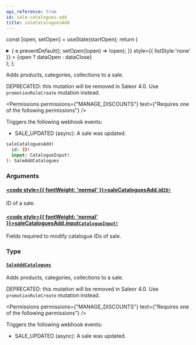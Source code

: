 ```yaml
---
api_reference: true
id: sale-catalogues-add
title: saleCataloguesAdd
---
```






const [open, setOpen] = useState(startOpen);
return (
<details {...(open ? { open: true } : {})} className="details" style={{ border:'none', boxShadow:'none', background:'var(--ifm-background-color)' }}>
<summary
onClick={(e) => {
e.preventDefault();
setOpen((open) => !open);
}}
style={{ listStyle:'none' }} >
{open ? dataOpen : dataClose}
</summary>
{open && children}
</details>
);
};

Adds products, categories, collections to a sale.

DEPRECATED: this mutation will be removed in Saleor 4.0. Use `promotionRuleCreate` mutation instead.


<Permissions permissions={"MANAGE_DISCOUNTS"} text={"Requires one of the following permissions"} />


Triggers the following webhook events:

- SALE_UPDATED (async): A sale was updated.

```graphql
saleCataloguesAdd(
  id: ID!
  input: CatalogueInput!
): SaleAddCatalogues
```

### Arguments

#### [<code style={{ fontWeight: 'normal' }}>saleCataloguesAdd.<b>id</b></code>](#)<Bullet />[`ID!`](../../../api-reference/miscellaneous/scalars/id.mdx) <Badge class="badge badge--secondary" text="non-null"/> <Badge class="badge badge--secondary" text="scalar"/> <Badge class="badge badge--secondary" text="miscellaneous"/>

ID of a sale.

#### [<code style={{ fontWeight: 'normal' }}>saleCataloguesAdd.<b>input</b></code>](#)<Bullet />[`CatalogueInput!`](../../../api-reference/discounts/inputs/catalogue-input.mdx) <Badge class="badge badge--secondary" text="non-null"/> <Badge class="badge badge--secondary" text="input"/> <Badge class="badge badge--secondary" text="discounts"/>

Fields required to modify catalogue IDs of sale.

### Type

#### [`SaleAddCatalogues`](../../../api-reference/discounts/objects/sale-add-catalogues.mdx) <Badge class="badge badge--secondary" text="object"/> <Badge class="badge badge--secondary" text="discounts"/>

Adds products, categories, collections to a sale.

DEPRECATED: this mutation will be removed in Saleor 4.0. Use `promotionRuleCreate` mutation instead.


<Permissions permissions={"MANAGE_DISCOUNTS"} text={"Requires one of the following permissions"} />


Triggers the following webhook events:

- SALE_UPDATED (async): A sale was updated.

